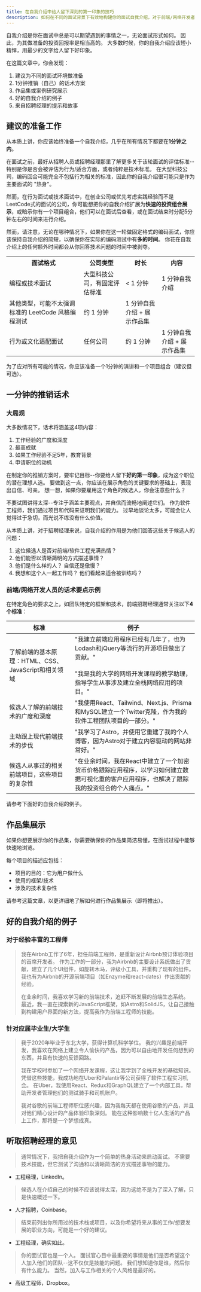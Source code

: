 ```yaml
---
title: 在自我介绍中给人留下深刻的第一印象的技巧
description: 如何在不同的面试背景下有效地构建你的面试自我介绍，对于前端/网络开发者/软件工程师来说。 参照好的自我介绍的例子。
---
```


自我介绍是你在面试中总是可以期望遇到的事情之一，无论面试形式如何。 因此，为其做准备的投资回报率是相当高的。 大多数时候，你的自我介绍应该短小精悍，用最少的文字给人留下好印象。

在这篇文章中，你会发现：

1.  建议为不同的面试环境做准备
2.  1分钟推销（自己）的话术方案
3.  作品集或案例研究展示
4.  好的自我介绍的例子
5.  来自招聘经理的提示和故事

## 建议的准备工作

从本质上讲，你应该始终准备一个自我介绍，几乎在所有情况下都要在**1分钟之内**。

在面试之前，最好从招聘人员或招聘经理那里了解更多关于该轮面试的评估标准--特别是你是否会被评估为行为/适合方面，或者纯粹是技术标准。 在大型科技公司，编码回合可能完全不包括行为相关的标准，因此你的自我介绍很可能只是作为主要面试的 "热身"。

然而，在行为面试或技术面试中，在创业公司或优先考虑实践经验而不是LeetCode式的面试的公司，你可能想把你的自我介绍扩展为**快速的投资组合展示**，或暗示你有一个项目组合，他们可以在面试后查看，或在面试结束时分配5分钟左右的时间来进行介绍。

然而，请注意，无论在哪种情况下，如果你在这一轮做固定格式的编码面试，你应该保持自我介绍的简短，以确保你在实际的编码测试中有**多的时间**。 你花在自我介绍上的任何额外时间都会从你回答技术问题的时间中被剥夺。

<table>
  <tbody>
  <tr>
    <th>面试格式</th>
    <th>公司类型</th>
    <th>时长</th>
    <th>内容</th>
  </tr>
  <tr>
    <td rowSpan={2}>编程或技术面试</td>
    <td>大型科技公司，有固定评估标准</td>
    <td>< 1 分钟</td>
    <td>1 分钟自我介绍</td>
  </tr>
  <tr>
    <td className="px-2">其他类型，可能不太强调标准的 LeetCode 风格编程测试</td>
    <td>约 1 分钟</td>
    <td>1 分钟自我介绍 + 展示作品集</td>
  </tr>
  <tr>
    <td>行为或文化适配面试</td>
    <td>任何公司</td>
    <td>约 1 分钟</td>
    <td>1 分钟自我介绍 + 展示作品集</td>
  </tr>
  </tbody>
</table>

为了应对所有可能的情况，你应该准备一个1分钟的演讲和一个项目组合（建议但可选）。

## 一分钟的推销话术

### 大局观

大多数情况下，话术将涵盖这4项内容：

1.  工作经验的广度和深度
2.  最高成就
3.  如果工作经验不足5年，教育背景
4.  申请职位的动机

在制定你的推销方案时，要牢记目标--你要给人留下**好的第一印象**，成为这个职位的潜在理想人选。 要做到这一点，你应该在展示角色的关键要求的基础上，表现出自信、可亲。 想一想，如果你要雇用这个角色的候选人，你会注意些什么？

不要试图讲得太深--专注于涵盖主要观点，并自信而流畅地阐述它们。 作为软件工程师，我们通过项目和代码来证明我们的能力。 过早地谈论太多，可能会让人觉得过于急切，而光说不练没有什么价值。

从本质上讲，对于招聘经理来说，自我介绍的作用是为他们回答这些关于候选人的问题：

1.  这位候选人是否对前端/软件工程充满热情？
2.  他们能否以清晰简明的方式描述事情？
3.  他们是什么样的人？ 自信还是傲慢？
4.  我想和这个人一起工作吗？ 他们看起来适合被训练吗？

### 前端/网络开发人员的话术要点示例

在特定角色的要求之上，如团队特定的框架和技术，前端招聘经理通常关注以下**4个标准**：

| 标准                                 | 例子                                                                                                  |
| ---------------------------------- | --------------------------------------------------------------------------------------------------- |
| 了解前端的基本原理：HTML、CSS、JavaScript和相关领域 | "我建立前端应用程序已经有几年了，也为Lodash和jQuery等流行的开源项目做出了贡献。" <br/><br/>"我是我的大学的网络开发课程的教学助理，指导学生从事涉及建立全栈网络应用的项目。" |
| 候选人了解的前端技术的广度和深度                   | "我使用React、Tailwind、Next.js、Prisma和MySQL建立一个Twitter克隆，作为我的软件工程团队项目的一部分。"                             |
| 主动跟上现代前端技术的步伐                      | "我学习了Astro，并使用它重建了我的个人博客，因为Astro对于建立内容驱动的网站非常好。"                                                    |
| 候选人从事过的相关前端项目，这些项目的复杂性             | "在业余时间，我在React中建立了一个加密货币价格跟踪应用程序，以学习如何建立数据可视化重的客户应用程序，也解决了跟踪我的投资组合的个人痛点。"                           |

请参考下面好的自我介绍的例子。

## 作品集展示

如果你想要展示你的作品集，你需要确保你的作品集简洁易懂，在面试过程中能够快速地浏览。

每个项目的描述应包括：

-   项目的目的：它为用户做什么
-   使用的框架/技术
-   涉及的技术复杂性

请参考这篇文章，以更详细地了解如何进行作品集展示（即将推出）。

## 好的自我介绍的例子

### 对于经验丰富的工程师

> 我在Airbnb工作了6年，担任前端工程师，是重新设计Airbnb预订体验项目的首席开发者。 作为工作的一部分，我为Airbnb的主要设计系统做出了贡献，建立了几个UI组件，如旋转木马，评级小工具，并重构了现有的组件。 我也有为Airbnb的开源前端项目（如Enzyme和react-dates）作出贡献的经验。
>
> 在业余时间，我喜欢学习新的前端技术，追赶不断发展的前端生态系统。 最近，我一直在探索新的JavaScript框架，如Astro和SolidJS，让自己接触到构建用户界面的新方法，提高我作为前端工程师的技能。

### 针对应届毕业生/大学生

> 我于2020年毕业于东北大学，获得计算机科学学位。 我的兴趣是前端开发，我喜欢在网络上建立令人愉快的产品，因为可以自由地开发任何想到的东西，并且有快速的反馈回路。
>
> 我在学校时参加了一个网络开发课程，这让我学到了全栈开发的基础知识。 凭借这些技能，我成功地在Uber和Palantir等公司获得了软件工程实习机会。 在Uber，我使用React、Redux和GraphQL建立了一个内部工具，帮助开发者管理他们的测试骑手和司机账户。
>
> 我对谷歌的前端工程师职位感兴趣，因为我每天都在使用谷歌的产品，并且对他们精心设计的产品体验印象深刻。 能在这种影响数十亿人生活的产品上工作，那将是一个梦想成真。

## 听取招聘经理的意见

> 通常情况下，我把自我介绍作为一个简单的热身活动来启动面试。 不需要技术技能，但它测试了沟通和以清晰简洁的方式描述事物的能力。

-   工程经理，LinkedIn。

> 候选人在介绍自己的时候不应该说得太深，因为这绝不是为了深入了解，只是快速概述一下。

-   人才招聘，Coinbase。

> 结束前列出你所用过的技术栈或项目，以及你希望将来从事的工作/想要发展的职业方向，可能是一个好的建议。

-   工程经理，确实如此。

> 你的面试官也是一个人。 面试官心目中最重要的事情是他们是否希望这个人加入他们的团队--这不仅仅是技能的问题。 我们想知道你是谁，然后你有什么能力。 当然，加入与工作相关的个人风格是最好的。

-   高级工程师，Dropbox。
